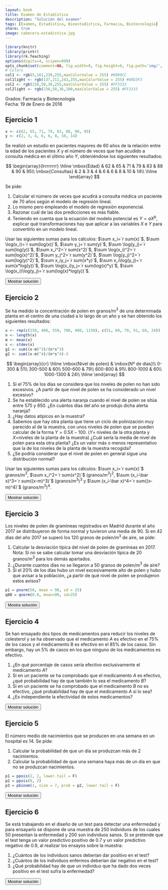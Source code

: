 ```yaml
---
layout: book
title: Examen de Estadística
description: "Solución del examen"
tags: [Examen, Estadística, Bioestadística, Farmacia, Biotecnología]
share: true
image: cabecera-estadistica.jpg
---
```


```r
library(knitr)
library(printr)
library(rk.Teaching)
options(digits=4, scipen=999)
opts_chunk$set(comment=NA, fig.width=8, fig.height=6, fig.path='img/', fig.align="center", dev="svg", digits=4, echo=FALSE, warning=FALSE, message=FALSE)
# Colors
col1 <- rgb(5,161,230,255,maxColorValue = 255) #0099CC
col1light <- rgb(137,211,243,255,maxColorValue = 255) #89D3F3
col2 <- rgb(238,50,36,255,maxColorValue = 255) #FF3333
col2light <- rgb(238,50,36,100,maxColorValue = 255) #FF3333
```

Grados: Farmacia y Biotecnología  
Fecha: 19 de Enero de 2018 

## Ejercicio 1

```r
x <- c(62, 65, 71, 79, 83, 88, 90, 95)
y <- c(2, 3, 4, 6, 6, 8, 10, 14)
```
Se realizó un estudio en pacientes mayores de 60 años de la relación entre la edad de los pacientes $X$ y el número de veces que han acudido a consulta médica en el último año $Y$, obteniéndose los siguientes resultados:

$$
  \begin{array}{lrrrrrrrr}
    \hline
    \mbox{Edad} & 62 & 65 & 71 & 79 & 83 & 88 & 90 & 95\\
    \mbox{Consultas} & 2 & 3 & 4 & 6 & 6 & 8 & 10 & 14\\
    \hline
  \end{array}
$$

Se pide:

1. Calcular el número de veces que acudirá a consulta médica un paciente de 70 años según el modelo de regresión lineal.
2. Lo mismo pero empleando el modelo de regresión exponencial.
3. Razonar cuál de las dos predicciones es más fiable.
4. Teniendo en cuenta que la ecuación del modelo potencial es $Y=aX^b$, explicar qué transformaciones hay que aplicar a las variables $X$ e $Y$ para convertirlo en un modelo lineal. 

Usar las siguientes sumas para los cálculos:
$\sum x_i=`r sum(x)`$, $\sum \log(x_i)=`r sum(log(x))`$, $\sum y_j=`r sum(y)`$, $\sum \log(y_j)=`r sum(log(y))`$,
$\sum x_i^2=`r sum(x^2)`$, $\sum \log(x_i)^2=`r sum(log(x)^2)`$, $\sum y_j^2=`r sum(y^2)`$, $\sum \log(y_j)^2=`r sum(log(y)^2)`$,
$\sum x_iy_j=`r sum(x*y)`$, $\sum x_i\log(y_j)=`r sum(x*log(y))`$, $\sum \log(x_i)y_j=`r sum(log(x)*y)`$, $\sum \log(x_i)\log(y_j)=`r sum(log(x)*log(y))`$.

<div><button class="solution">Mostrar solución</button></div>
<div id="solution" style="display: none">
```r
m <- lm(y~x)
c <- coefficients(m)
```
1. Modelo lineal de Consultas sobre Edad: <br/>
$\bar x=`r mean(x)`$ años, $s_x^2=`r variance(x)`$ años² . <br/>
$\bar y=`r mean(y)`$ consultas, $s_y^2=`r variance(y)`$ consultas². <br/>
$s_{xy}=`r covariance(x,y)`$ años⋅consultas. <br/>
Recta de regresión de Consultas sobre Edad: $y=`r c[1]` + `r c[2]`x$. <br/>
$y(70) =`r c[1]+c[2]*70`$ consultas. <br/>
```r
z <- log(y)
m2 <- lm(z~x)
c <- coefficients(m2)
```
2. $\overline{\log(y)}=`r mean(z)`$ log(consultas), $s_{\log(y)}^2=`r variance(z)`$ log(consultas)². <br/>
$s_{x\log(y)}=`r covariance(x,z)`$ años⋅log(consultas). <br/>
Modelo exponencial de consultas sobre Edad: $y=e^{`r c[1]` + `r c[2]`x}$. <br/>
$y(70)=`r exp(c[1]+c[2]*70)`$ consultas.<br/>
3. Coeficiente de determinación lineal de Consultas sobre Edad $r^2=`r summary(m)$r.squared`$. <br/>
Coeficiente de determinación exponencial de Consultas sobre Edad $r^2=`r summary(m2)$r.squared`$. <br/>
Por tanto, el modelo exponencial explica un poco mejor el número de consultas médicas con respecto a la edad.<br/> 
4. Hay que aplicar la transformación logarítmica tanto a las Consultas como a la Edad: $\log(Y)=\log(aX^b)\Rightarrow \log(Y)=\log(a)+\log(X^b)=\log(a)+b\log(X)=a'+b\log(X)$.
</div>

## Ejercicio 2

Se ha medido la concentración de polen en granos/m$^3$ de una determinada planta en el centro de una ciudad a lo largo de un año y se han obtenido los siguientes resultados:

```r
x <- rep(c(150, 400, 550, 700, 900, 1150), c(51, 60, 79, 91, 60, 24))
n <- length(x)
m <- mean(x)
s <- stdev(x)
g1 <- sum((x-m)^3)/(n*s^3)
g2 <- sum((x-m)^4)/(n*s^4)-3
```
$$
  \begin{array}{cr}
  \hline
  \mbox{Nivel de polen} & \mbox{Nº de días}\\
  0-300 & 51\\
  300-500 & 60\\
  500-600 & 79\\
  600-800 & 91\\
  800-1000 & 60\\
  1000-1300 & 24\\
  \hline
  \end{array}
$$

1. Si el 75\% de los días se considera que los niveles de polen no han sido excesivos.
¿A partir de que nivel de polen se ha considerado un nivel excesivo?
2. Se ha establecido una alerta naranja cuando el nivel de polen se sitúa entre 575 y 850.
¿En cuántos días del año se produjo dicha alerta naranja?
3. ¿Hay datos atípicos en la muestra?
4. Sabemos que hay otra planta que tiene un ciclo de polinización muy parecido al de la muestra, con unos niveles de polen que se pueden calcular de la forma $Y=0.5X-100$. ($Y$= niveles de la otra planta y $X$=niveles de la planta de la muestra)
¿Cuál sería la media de nivel de polen para esta otra planta?
¿Es un valor más o menos representativo que la de los niveles de la planta de la muestra recogida?
5. ¿Se podría considerar que el nivel de polen en general sigue una distribución normal?

Usar las siguientes sumas para los cálculos: $\sum x_i=`r sum(x)`$ granos/m$^3$, $\sum x_i^2=`r sum(x^2)`$ (granos/m$^3$)$^2$, $\sum (x_i-\bar x)^3=`r sum((x-m)^3)`$ (granos/m$^3$)$^3$ y $\sum (x_i-\bar x)^4=`r sum((x-m)^4)`$ (granos/m$^3$)$^4$.

<div><button class="solution">Mostrar solución</button></div>
<div id="solution" style="display: none">
1. $P_{75}=784.0417$ granos/m³.<br/>
2. $F(575)=0.4664$ y $F(860)=0.8192$, por lo que la frecuencia del número de días con alerta es $0.3528$ que corresponde a $128.77$ días.<br/>
3. $Q_1=434.1849$ granos/m³, $Q_3=784.0417$ granos/m³ y $RI=349.8568$ granos/m³.<br/>
Vallas: $F_1=-90.6001$ granos/m³ y $F_2=1308.8269$ granos/m³.
Como todos los valores caen dentro de las vallas no hay datos atípicos.<br/>
4. $\bar x=`r m`$ granos/m³, $s_x^2=`r variance(x)`$ (granos/m³)², $s_x=`r s`$ granos/m³ y $cv_x=`r s/m`$<br/>
$\bar y=`r 0.5*m-100`$ granos/m³, $s_y=`r 0.5*s`$ granos/m³ y $cv_y=`r 0.5*s/(0.5*m-100)`$.<br/>
La media de $X$ es más representativa que la media de $Y$ ya que $cv_x<cv_y$.<br/>
5. $g_1=`r g1`$ y $g_2=`r g2`$. Como ambos están entre -2 y 2, se puede asumir que el nivel de polen se distribuye normalmente.
</div>

## Ejercicio 3

Los niveles de polen de gramíneas registrados en Madrid durante el año 2017 se distribuyeron de forma normal y tuvieron una media de 90.
Si en 42 días del año 2017 se superó los 120 granos de polen/m$^3$ de aire, se pide:

1. Calcular la desviación típica del nivel de polen de gramíneas en 2017.  
Nota: Si no se sabe calcular tomar una desviación típica de 20 granos/m$^3$ para los demás apartados.
2. ¿Durante cuantos días no se llegaron a 50 granos de polen/m$^3$ de aire?
3. Si el 20\% de los días hubo un nivel excesivamente alto de polen y hubo que avisar a la población, ¿a partir de qué nivel de polen se produjeron estos avisos?

```r
p1 = pnorm(50, mean = 90, sd = 25)
q80 = qnorm(0.8, mean=90, sd=25)
```
<div><button class="solution">Mostra solución</button></div>
<div id="solution" style="display: none">
Sea $X$ el nivel de polen en Madrid en 2017. $X\sim N(90,\sigma)$.<br/>
1. $\sigma=25$ granos/m³.<br/>
2. $P(X\leq 50)=`r p1`$ que corresponde a $`r p1*365`$ días.<br/>
3. $P_{80}=`r q80`$ granos/m³.
</div>

## Ejercicio 4

Se han ensayado dos tipos de medicamentos para reducir los niveles de colesterol y se ha observado que el medicamento $A$ es efectivo en el 75\% de los casos y el medicamento B es efectivo en el $85\%$ de los casos.
Sin embargo, hay un 5\% de casos en los que ninguno de los medicamentos es efectivo.

1. ¿En qué porcentaje de casos sería efectivo exclusivamente el medicamento $A$?
2. Si en un paciente se ha comprobado que el medicamento $A$ es efectivo, ¿qué probabilidad hay de que también lo sea el medicamento $B$?
3. Si en un paciente se ha comprobado que el medicamento $B$ no es efectivo, ¿qué probabilidad hay de que el medicamento $A$ si lo sea?
4. ¿Es independiente la efectividad de estos medicamentos?

<div><button class="solution">Mostrar solución</button></div>
<div id="solution" style="display: none">
1. $P(A\cap \overline B)=0.1$, es decir, un $10\%$.<br/>
2. $P(B|A)=0.8667$.<br/>
3. $P(A|\overline B)=0.6667$.<br/>
4. $P(B|A)\neq P(B)$, de manera que los sucesos son dependientes.
</div>

## Ejercicio 5

El número medio de nacimientos que se producen en una semana en un hospital es 14. 
Se pide:

1. Calcular la probabilidad de que un día se produzcan más de 2 nacimientos. 
2. Calcular la probabilidad de que una semana haya más de un día en que no se produzcan nacimientos. 

```r
p1 = ppois(2, 2, lower.tail = F)
p2 = ppois(0, 2)
p3 = pbinom(1, size = 7, prob = p2, lower.tail = F)
```
<div><button class="solution">Mostrar solución</button></div>
<div id="solution" style="display: none">
1. Sea $X$ el número de nacimientos en un día. $X\sim P(2)$.<br/>
$P(X>2)=`r p1`.$<br/>
2. Sea $Y$ el número de días sin nacimientos en una semana. $Y\sim B(7,`r p2`)$.<br/>
$P(Y>1)=`r p3`$.
</div>

## Ejercicio 6

Se está trabajando en el diseño de un test para detectar una enfermedad y para ensayarlo se dispone de una muestra de 250 individuos de los cuales 50 presentan la enfermedad y 200 son individuos sanos. 
Si se pretende que el test tenga un valor predictivo positivo de $0.7$ y un valor predictivo negativo de $0.9$, al realizar los ensayos sobre la muestra:

1. ¿Cuántos de los individuos sanos deberían dar positivo en el test?
2. ¿Cuántos de los individuos enfermos deberían dar negativo en el test?
3. ¿Qué probabilidad hay de que un individuo que ha dado dos veces positivo en el test sufra la enfermedad?

<div><button class="solution">Mostrar solución</button></div>
<div id="solution" style="display: none">
Sea $E$ el suceso correspondiente a tener la enfermedad.<br/>
1. $P(+|\overline{E})=0.0625\Rightarrow 12.5$ personas.<br/>
2. $P(-|E)=0.4165\Rightarrow 20.825$ personas.<br/>
3. $P(E|+\cap +)=0.9561$.
</div>
